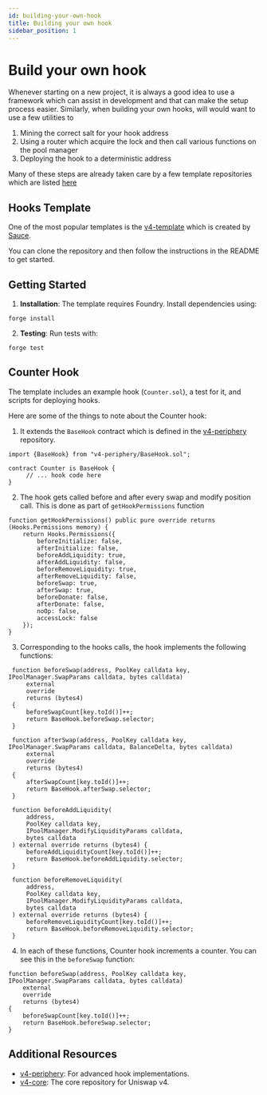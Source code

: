 ```yaml
---
id: building-your-own-hook
title: Building your own hook
sidebar_position: 1
---
```


# Build your own hook
Whenever starting on a new project, it is always a good idea to use a framework which can assist in development and
that can make the setup process easier. Similarly, when building your own hooks, will would want to use a few utilities to
1) Mining the correct salt for your hook address
2) Using a router which acquire the lock and then call various functions on the pool manager
3) Deploying the hook to a deterministic address

Many of these steps are already taken care by a few template repositories which are listed [here](https://uniswaphooks.com/hooks/collection/templates)

## Hooks Template
One of the most popular templates is the [v4-template](https://github.com/uniswapfoundation/v4-template) which is
created by [Sauce](https://github.com/saucepoint).

You can clone the repository and then follow the instructions in the README to get started.

## Getting Started
1. **Installation**: The template requires Foundry. Install dependencies using:
```shell
forge install
```
2. **Testing**: Run tests with:
```shell
forge test
```
## Counter Hook
The template includes an example hook (`Counter.sol`), a test for it, and scripts for deploying hooks.

Here are some of the things to note about the Counter hook:

1. It extends the `BaseHook` contract which is defined in the [v4-periphery](https://github.com/Uniswap/v4-periphery/blob/main/contracts/BaseHook.sol) repository.
```solidity
import {BaseHook} from "v4-periphery/BaseHook.sol";

contract Counter is BaseHook {
     // ... hook code here
}

```
2. The hook gets called before and after every swap and modify position call. This is done as part of `getHookPermissions` function

```solidity
function getHookPermissions() public pure override returns (Hooks.Permissions memory) {
    return Hooks.Permissions({
        beforeInitialize: false,
        afterInitialize: false,
        beforeAddLiquidity: true,
        afterAddLiquidity: false,
        beforeRemoveLiquidity: true,
        afterRemoveLiquidity: false,
        beforeSwap: true,
        afterSwap: true,
        beforeDonate: false,
        afterDonate: false,
        noOp: false,
        accessLock: false
    });
}

```

3. Corresponding to the hooks calls, the hook implements the following functions:
```solidity
 function beforeSwap(address, PoolKey calldata key, IPoolManager.SwapParams calldata, bytes calldata)
     external
     override
     returns (bytes4)
 {
     beforeSwapCount[key.toId()]++;
     return BaseHook.beforeSwap.selector;
 }

 function afterSwap(address, PoolKey calldata key, IPoolManager.SwapParams calldata, BalanceDelta, bytes calldata)
     external
     override
     returns (bytes4)
 {
     afterSwapCount[key.toId()]++;
     return BaseHook.afterSwap.selector;
 }

 function beforeAddLiquidity(
     address,
     PoolKey calldata key,
     IPoolManager.ModifyLiquidityParams calldata,
     bytes calldata
 ) external override returns (bytes4) {
     beforeAddLiquidityCount[key.toId()]++;
     return BaseHook.beforeAddLiquidity.selector;
 }

 function beforeRemoveLiquidity(
     address,
     PoolKey calldata key,
     IPoolManager.ModifyLiquidityParams calldata,
     bytes calldata
 ) external override returns (bytes4) {
     beforeRemoveLiquidityCount[key.toId()]++;
     return BaseHook.beforeRemoveLiquidity.selector;
 }
```
4. In each of these functions, Counter hook increments a counter. You can see this in the `beforeSwap` function:
```solidity
function beforeSwap(address, PoolKey calldata key, IPoolManager.SwapParams calldata, bytes calldata)
    external
    override
    returns (bytes4)
{
    beforeSwapCount[key.toId()]++;
    return BaseHook.beforeSwap.selector;
}
```

## Additional Resources
- [v4-periphery](https://github.com/Uniswap/v4-periphery): For advanced hook implementations.
- [v4-core](https://github.com/Uniswap/v4-core): The core repository for Uniswap v4.




